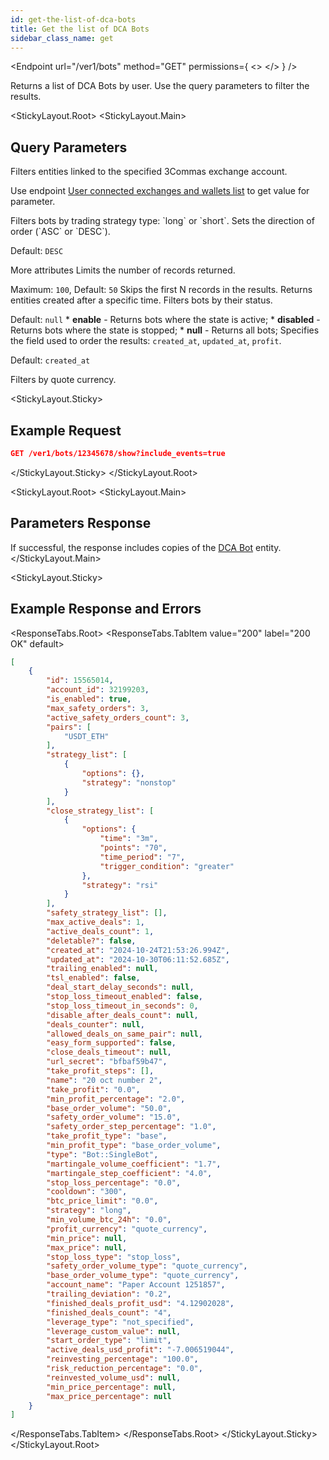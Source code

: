 ```yaml
---
id: get-the-list-of-dca-bots
title: Get the list of DCA Bots
sidebar_class_name: get
---
```



<Endpoint
  url="/ver1/bots"
  method="GET"
  permissions={
    <>
      <Permission title="Permission" description="BOTS_READ" />
      <Permission title="Security" description="SIGNED" />
    </>
  }
/>

Returns a list of DCA Bots by user. Use the query parameters to filter the results.

<StickyLayout.Root>
   <StickyLayout.Main>

## Query Parameters 

<ApiParam name='account_id' type='integer' id="account_id">
  Filters entities linked to the specified 3Commas exchange account.

  Use endpoint [User connected exchanges and wallets list](Account/User%20connected%20exchanges%20and%20wallets%20list.md) to get value for parameter.
</ApiParam>

<ApiParam name="strategy" type="string" id="strategy">
  Filters bots by trading strategy type: `long` or `short`.
</ApiParam>

<ApiParam name="order_direction" type="string" id="order_direction">
  Sets the direction of order (`ASC` or `DESC`).

  Default: `DESC`
</ApiParam>

<CollapseAll>
<CollapseAllHeading> More attributes <CollapseAllButton /> </CollapseAllHeading>
<CollapsibleApiParam name="limit" type="integer" id="limit">
  Limits the number of records returned. 

  Maximum: ` 100 `, Default: `50`
</CollapsibleApiParam>
<CollapsibleApiParam name="offset" type="integer" id="offset">
  Skips the first N records in the results.
</CollapsibleApiParam>
<CollapsibleApiParam name="from" type="integer" id="from">
  Returns entities created after a specific time.
</CollapsibleApiParam>
<CollapsibleApiParam name="scope" type="string" id="scope">
  Filters bots by their status.
  
  Default: `null`
    <CollapsibleNestedParams openName="Hide allowed values" collapsedName="Show allowed values">
      * **enable** - Returns bots where the state is active;
      * **disabled** - Returns bots where the state is stopped;
      * **null** - Returns all bots;
     </CollapsibleNestedParams>
</CollapsibleApiParam>
<CollapsibleApiParam name="sort_by" type="string" id="sort_by">
  Specifies the field used to order the results: `created_at`, `updated_at`, `profit`.

  Default: `created_at`
</CollapsibleApiParam>

<CollapsibleApiParam name="quote" type="string" id="quote">
  Filters by quote currency.
</CollapsibleApiParam>
</CollapseAll>
   </StickyLayout.Main>

   <StickyLayout.Sticky>

## Example Request

```json
GET /ver1/bots/12345678/show?include_events=true
```
   </StickyLayout.Sticky>
   </StickyLayout.Root>

<StickyLayout.Root>
<StickyLayout.Main>

## Parameters Response 
 
  If successful, the response includes copies of the [DCA Bot](1.%20DCA%20Bot%20entity.mdx) entity.
</StickyLayout.Main>

<StickyLayout.Sticky>
## Example Response and Errors 

<ResponseTabs.Root>
	 <ResponseTabs.TabItem value="200" label="200 OK" default>
```json
[
    {
        "id": 15565014,
        "account_id": 32199203,
        "is_enabled": true,
        "max_safety_orders": 3,
        "active_safety_orders_count": 3,
        "pairs": [
            "USDT_ETH"
        ],
        "strategy_list": [
            {
                "options": {},
                "strategy": "nonstop"
            }
        ],
        "close_strategy_list": [
            {
                "options": {
                    "time": "3m",
                    "points": "70",
                    "time_period": "7",
                    "trigger_condition": "greater"
                },
                "strategy": "rsi"
            }
        ],
        "safety_strategy_list": [],
        "max_active_deals": 1,
        "active_deals_count": 1,
        "deletable?": false,
        "created_at": "2024-10-24T21:53:26.994Z",
        "updated_at": "2024-10-30T06:11:52.685Z",
        "trailing_enabled": null,
        "tsl_enabled": false,
        "deal_start_delay_seconds": null,
        "stop_loss_timeout_enabled": false,
        "stop_loss_timeout_in_seconds": 0,
        "disable_after_deals_count": null,
        "deals_counter": null,
        "allowed_deals_on_same_pair": null,
        "easy_form_supported": false,
        "close_deals_timeout": null,
        "url_secret": "bfbaf59b47",
        "take_profit_steps": [],
        "name": "20 oct number 2",
        "take_profit": "0.0",
        "min_profit_percentage": "2.0",
        "base_order_volume": "50.0",
        "safety_order_volume": "15.0",
        "safety_order_step_percentage": "1.0",
        "take_profit_type": "base",
        "min_profit_type": "base_order_volume",
        "type": "Bot::SingleBot",
        "martingale_volume_coefficient": "1.7",
        "martingale_step_coefficient": "4.0",
        "stop_loss_percentage": "0.0",
        "cooldown": "300",
        "btc_price_limit": "0.0",
        "strategy": "long",
        "min_volume_btc_24h": "0.0",
        "profit_currency": "quote_currency",
        "min_price": null,
        "max_price": null,
        "stop_loss_type": "stop_loss",
        "safety_order_volume_type": "quote_currency",
        "base_order_volume_type": "quote_currency",
        "account_name": "Paper Account 1251857",
        "trailing_deviation": "0.2",
        "finished_deals_profit_usd": "4.12902028",
        "finished_deals_count": "4",
        "leverage_type": "not_specified",
        "leverage_custom_value": null,
        "start_order_type": "limit",
        "active_deals_usd_profit": "-7.006519044",
        "reinvesting_percentage": "100.0",
        "risk_reduction_percentage": "0.0",
        "reinvested_volume_usd": null,
        "min_price_percentage": null,
        "max_price_percentage": null
    }
]
```
</ResponseTabs.TabItem>
</ResponseTabs.Root>
</StickyLayout.Sticky>
</StickyLayout.Root>